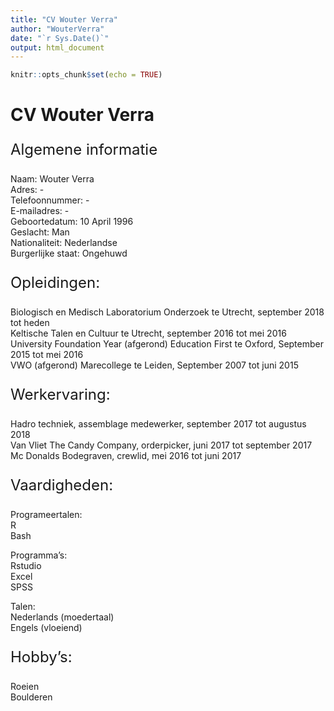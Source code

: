 ```yaml
---
title: "CV Wouter Verra"
author: "WouterVerra"
date: "`r Sys.Date()`"
output: html_document
---
```


```r
knitr::opts_chunk$set(echo = TRUE)
```

# CV Wouter Verra

<p style="font-size: x-large">Algemene informatie</p>
Naam:			Wouter Verra <br>
Adres: 			- <br>
Telefoonnummer: 	- <br>
E-mailadres: 		- <br>
Geboortedatum: 	10 April 1996 <br>
Geslacht: 		Man <br>
Nationaliteit: 		Nederlandse <br>
Burgerlijke staat: 	Ongehuwd <br>

<p style="font-size: x-large">Opleidingen:</p>
Biologisch en Medisch Laboratorium Onderzoek te Utrecht, september 2018 tot heden <br>
Keltische Talen en Cultuur te Utrecht, september 2016 tot mei 2016 <br>
University Foundation Year (afgerond) Education First te Oxford, September 2015 tot mei 2016 <br>
VWO (afgerond) Marecollege te Leiden, September 2007 tot juni 2015 <br>

<p style="font-size: x-large">Werkervaring:</p>
Hadro techniek, assemblage medewerker, september 2017 tot augustus 2018 <br>
Van Vliet The Candy Company, orderpicker, juni 2017 tot september 2017 <br>
Mc Donalds Bodegraven, crewlid, mei 2016 tot juni 2017

<p style="font-size: x-large">Vaardigheden:</p>

Programeertalen:<br>
R <br>
Bash <br>

Programma's:<br>
Rstudio <br>
Excel <br>
SPSS

Talen: <br>
Nederlands (moedertaal) <br>
Engels (vloeiend)

<p style="font-size: x-large">Hobby’s:</p>
Roeien <br>
Boulderen
